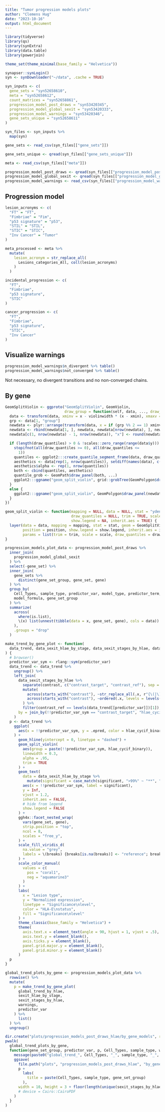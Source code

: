 ```yaml
---
title: "Tumor progression models plots"
author: "Clemens Hug"
date: "2023-10-16"
output: html_document
---
```


```r
library(tidyverse)
library(qs)
library(synExtra)
library(data.table)
library(powerjoin)

theme_set(theme_minimal(base_family = "Helvetica"))

synapser::synLogin()
syn <- synDownloader("~/data", .cache = TRUE)
```

```r
syn_inputs <- c(
  gene_sets = "syn52658610",
  meta = "syn52658612",
  count_matrices = "syn52658861",
  progression_model_post_draws = "syn53420345",
  progression_model_global_sexit = "syn53420333",
  progression_model_warnings = "syn53420346",
  gene_sets_unique = "syn52658611"
)

syn_files <- syn_inputs %>%
  map(syn)

gene_sets <- read_csv(syn_files[["gene_sets"]])

gene_sets_unique <- qread(syn_files[["gene_sets_unique"]])

meta <- read_csv(syn_files[["meta"]])

progression_model_post_draws <- qread(syn_files[["progression_model_post_draws"]])
progression_model_global_sexit <- qread(syn_files[["progression_model_global_sexit"]])
progression_model_warnings <- read_csv(syn_files[["progression_model_warnings"]])
```

## Progression model

```r
lesion_acronyms <- c(
  "FT" = "FT",
  "Fimbriae" = "Fim",
  "p53 signature" = "p53",
  "STIL" = "STIL",
  "STIC" = "STIC",
  "Inv Cancer" = "Tumor"
)

meta_processed <- meta %>%
  mutate(
    lesion_acronym = str_replace_all(
      Lesions_categories_All, coll(lesion_acronyms)
    )
  )

incidental_progression <- c(
  "FT",
  "Fimbriae",
  "p53 signature",
  "STIC"
)

cancer_progression <- c(
  "FT",
  "Fimbriae",
  "p53 signature",
  "STIC",
  "Inv Cancer"
)
```


## Visualize warnings

```r
progression_model_warnings$n_divergent %>% table()
progression_model_warnings$not_converged %>% table()
```

Not necessary, no divergent transitions and no non-converged chains.

## By gene

```r

GeomSplitViolin <- ggproto("GeomSplitViolin", GeomViolin,
                           draw_group = function(self, data, ..., draw_quantiles = NULL) {
  data <- transform(data, xminv = x - violinwidth * (x - xmin), xmaxv = x + violinwidth * (xmax - x))
  grp <- data[1, "group"]
  newdata <- plyr::arrange(transform(data, x = if (grp %% 2 == 1) xminv else xmaxv), if (grp %% 2 == 1) y else -y)
  newdata <- rbind(newdata[1, ], newdata, newdata[nrow(newdata), ], newdata[1, ])
  newdata[c(1, nrow(newdata) - 1, nrow(newdata)), "x"] <- round(newdata[1, "x"])

  if (length(draw_quantiles) > 0 & !scales::zero_range(range(data$y))) {
    stopifnot(all(draw_quantiles >= 0), all(draw_quantiles <=
      1))
    quantiles <- ggplot2:::create_quantile_segment_frame(data, draw_quantiles)
    aesthetics <- data[rep(1, nrow(quantiles)), setdiff(names(data), c("x", "y")), drop = FALSE]
    aesthetics$alpha <- rep(1, nrow(quantiles))
    both <- cbind(quantiles, aesthetics)
    quantile_grob <- GeomPath$draw_panel(both, ...)
    ggplot2:::ggname("geom_split_violin", grid::grobTree(GeomPolygon$draw_panel(newdata, ...), quantile_grob))
  }
  else {
    ggplot2:::ggname("geom_split_violin", GeomPolygon$draw_panel(newdata, ...))
  }
})

geom_split_violin <- function(mapping = NULL, data = NULL, stat = "ydensity", position = "identity", ...,
                              draw_quantiles = NULL, trim = TRUE, scale = "area", na.rm = FALSE,
                              show.legend = NA, inherit.aes = TRUE) {
  layer(data = data, mapping = mapping, stat = stat, geom = GeomSplitViolin,
        position = position, show.legend = show.legend, inherit.aes = inherit.aes,
        params = list(trim = trim, scale = scale, draw_quantiles = draw_quantiles, na.rm = na.rm, ...))
}
```

```r

progression_models_plot_data <- progression_model_post_draws %>%
  inner_join(
    progression_model_global_sexit
  ) %>%
  select(-gene_set) %>%
  inner_join(
    gene_sets %>%
      distinct(gene_set_group, gene_set, gene)
  ) %>%
  group_by(
    Cell_Types, sample_type, predictor_var, model_type, predictor_term,
    model_formula, gene_set_group
  ) %>%
  summarize(
    across(
      where(is.list),
      \(x) list(unnest(tibble(data = x, gene_set, gene), cols = data))
    ),
    .groups = "drop"
  )

```

```r

make_trend_by_gene_plot <- function(
  data_trend, data_sexit_hlae_by_stage, data_sexit_stages_by_hlae, data_warnings, predictor_var
) {
  # browser()
  predictor_var_sym <- rlang::sym(predictor_var)
  data_trend <- data_trend %>%
    ungroup() %>%
    left_join(
      data_sexit_stages_by_hlae %>%
        separate(contrast, c("contrast_target", "contrast_ref"), sep = " - ") %>%
        mutate(
          across(starts_with("contrast"), ~str_replace_all(.x, r"{\(|\)}", "")),
          across(starts_with("contrast"), ~ordered(.x, levels = levels(data_trend[[predictor_var]])))
        ) %>%
        filter(contrast_ref == levels(data_trend[[predictor_var]])[1]),
      by = join_by(!!predictor_var_sym == "contrast_target", "hlae_cycif_binary", "gene_set", "gene")
    )
  p <- data_trend %>%
    ggplot(
      aes(x = !!predictor_var_sym, y = .epred, color = hlae_cycif_binary, fill = significant)
    ) +
      geom_hline(yintercept = 0, linetype = "dashed") +
      geom_split_violin(
        aes(group = paste(!!predictor_var_sym, hlae_cycif_binary)),
        linewidth = 0.3,
        alpha = .95,
        trim = TRUE
      ) +
      geom_text(
        data = data_sexit_hlae_by_stage %>%
          mutate(significant = case_match(significant, ">99%" ~ "**", ">95%" ~ "*", .default = "")),
        aes(x = !!predictor_var_sym, label = significant),
        y = Inf,
        vjust = 1.2,
        inherit.aes = FALSE,
        # hide from legend
        show.legend = FALSE
      ) +
      ggh4x::facet_nested_wrap(
        vars(gene_set, gene),
        strip.position = "top",
        ncol = 8,
        scales = "free_y",
      ) +
      scale_fill_viridis_d(
        na.value = "grey",
        labels = \(breaks) {breaks[is.na(breaks)] <- "reference"; breaks}
      ) +
      scale_color_manual(
        values = c(
          pos = "coral1",
          neg = "aquamarine3"
        )
      ) +
      labs(
        x = "Lesion type",
        y = "Normalized expression",
        linetype = "Significance\nlevel",
        color = "HLA-E\nstatus",
        fill = "Significance\nlevel"
      ) +
      theme_classic(base_family = "Helvetica") +
      theme(
        axis.text.x = element_text(angle = 90, hjust = 1, vjust = .5),
        axis.text.y = element_blank(),
        axis.ticks.y = element_blank(),
        panel.grid.major.y = element_blank(),
        panel.grid.minor.y = element_blank()
      )
  p
}

global_trend_plots_by_gene <- progression_models_plot_data %>%
  rowwise() %>%
  mutate(
    p = make_trend_by_gene_plot(
      global_trend_by_hlae,
      sexit_hlae_by_stage,
      sexit_stages_by_hlae,
      warnings,
      predictor_var
    ) %>%
      list()
  ) %>%
  ungroup()

dir.create("plots/progression_models_post_draws_hlae/by_gene_models", recursive = TRUE, showWarnings = FALSE)
pwalk(
  global_trend_plots_by_gene,
  function(gene_set_group, predictor_var, p, Cell_Types, sample_type, warnings, sexit_stages_by_hlae_by_gene, ...) {
    message(paste0("global_trend_", Cell_Types, "_", sample_type, "_", gene_set_group, ".pdf"))
    ggsave(
      file.path("plots", "progression_models_post_draws_hlae", "by_gene_models", paste0("global_trend_", Cell_Types, "_", sample_type, "_", gene_set_group, ".pdf")),
      p +
        labs(
          title = paste(Cell_Types, sample_type, gene_set_group)
        ),
      width = 10, height = 3 + floor(length(unique(sexit_stages_by_hlae_by_gene$gene)) / 8) * 1.4
      # device = Cairo::CairoPDF
    )
  }
)


```


